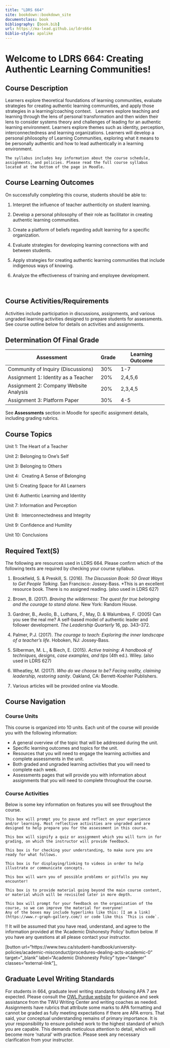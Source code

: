 ```yaml
---
title: "LDRS 664"
site: bookdown::bookdown_site
documentclass: book
bibliography: [book.bib]
url: https://ma-lead.github.io/ldrs664
biblio-style: apalike
---
```



# Welcome to LDRS 664: Creating Authentic Learning Communities!{-}

## Course Description{-}

Learners explore theoretical foundations of learning communities, evaluate strategies for creating authentic learning communities, and apply those strategies in a learning/coaching context.   Learners explore teaching and learning through the lens of personal transformation and then widen their lens to consider systems theory and challenges of leading for an authentic learning environment. Learners explore themes such as identity, perception, interconnectedness and learning organizations. Learners will develop a personal philosophy of Learning Communities, exploring what it means to be personally authentic and how to lead authentically in a learning environment. 

```block
The syllabus includes key information about the course schedule, assignments, and policies. Please read the full course syllabus located at the bottom of the page in Moodle.
```

## Course Learning Outcomes{-}

On successfully completing this course, students should be able to:

1.  Interpret the influence of teacher authenticity on student learning.

2.  Develop a personal philosophy of their role as facilitator in creating authentic learning communities.

3.  Create a platform of beliefs regarding adult learning for a specific organization.

4.  Evaluate strategies for developing learning connections with and between students.

5.  Apply strategies for creating authentic learning communities that include indigenous ways of knowing.

6.  Analyze the effectiveness of training and employee development.

 

## Course Activities/Requirements{-}

Activities include participation in discussions, assignments, and various ungraded learning activities designed to prepare students for assessments.  See course outline below for details on activities and assignments.


## Determination Of Final Grade{-}

| **Assessment**                         | **Grade** | Learning Outcome|
|----------------------------------------|-----------|-----------|
| Community of Inquiry (Discussions)     | 30%       | 1-7 |
| Assignment 1: Identity as a Teacher    | 20%       | 2,4,5,6 |
| Assignment 2: Company Website Analysis | 20%       | 2,3,4,5 |
| Assignment 3: Platform Paper           | 30%       | 4-5 |


See **Assessments** section in Moodle for specific assignment details, including
grading rubrics.


## Course Topics{-}

 Unit 1: The Heart of a Teacher

 Unit 2: Belonging to One’s Self

 Unit 3: Belonging to Others

 Unit 4:  Creating A Sense of Belonging

 Unit 5: Creating Space for All Learners

 Unit 6: Authentic Learning and Identity

 Unit 7: Information and Perception

 Unit 8:  Interconnectedness and Integrity

 Unit 9: Confidence and Humility

 Unit 10: Conclusions  


## Required Text(S){-}
 The following are resources used in LDRS 664.  Please confirm which of the following texts are required by checking your course syllabus.

 1.  Brookfield, S. & Preskill, S. (2016). *The Discussion Book: 50 Great Ways to Get People Talking*. San Francisco: Jossey-Bass. \*This is an excellent resource book. There is no assigned reading. (also used in LDRS 627)

 1.  Brown, B. (2017). *Braving the wilderness: The quest for true belonging and the courage to stand alone.* New York: Random House.

 1.  Gardner, B., Avolio, B., Luthans, F., May, D. & Walumbwa, F. (2005) Can you see the real me? A self-based model of authentic leader and follower development. *The Leadership Quarterly* 16, pp. 343–372.

 1.  Palmer, P.J. (2017). *The courage to teach: Exploring the inner landscape of a teacher's life*. Hoboken, NJ: Jossey-Bass.

 1.  Silberman, M. L., & Biech, E. (2015). *Active training: A handbook of techniques, designs, case examples, and tips* (4th ed.). Wiley. (also used in LDRS 627)

 1.  Wheatley, M. (2017). *Who do we choose to be? Facing reality, claiming leadership, restoring sanity*. Oakland, CA: Berrett-Koehler Publishers.

 1.  Various articles will be provided online via Moodle.


## Course Navigation{-}
### Course Units{-}
 This course is organized into 10 units. Each unit of the course will provide you with the following information:

 - A general overview of the topic that will be addressed during the unit.
 - Specific learning outcomes and topics for the unit.
 - Resources that you will need to engage the learning activities and complete assessments in the unit.
 - Both graded and ungraded learning activities that you will need to complete each week.
 - Assessments pages that will provide you with information about assignments that you will need to complete throughout the course.

### Course Activities{-}
 Below is some key information on features you will see throughout the course. 

 ```block
 This box will prompt you to pause and reflect on your experience and/or learning. Most reflective activities are ungraded and are designed to help prepare you for the assessment in this course.
 ```

 ```block
 This box will signify a quiz or assignment which you will turn in for grading, on which the instructor will provide feedback.
 ```

 ```block
 This box is for checking your understanding, to make sure you are ready for what follows.
 ```

 ```block
 This box is for displaying/linking to videos in order to help illustrate or communicate concepts.
 ```

 ```block
 This box will warn you of possible problems or pitfalls you may encounter!
 ```

 ```block
 This box is to provide material going beyond the main course content, or material which will be revisited later in more depth.
 ```

 ```block
 This box will prompt for your feedback on the organization of the course, so we can improve the material for everyone!
 Any of the boxes may include hyperlinks like this: [I am a link](https://www.r-graph-gallery.com/) or code like this `This is code`.
 ```


!! It will be assumed that you have read, understand, and agree to the information provided at the 'Academic Dishonesty Policy' button below. If you have any questions at all please contact your instructor.


[button url="https://www.twu.ca/student-handbook/university-policies/academic-misconduct/procedures-dealing-acts-academic-0" target="_blank" label="Academic Dishonesty Policy" type="danger" classes="external-link"]_

## Graduate Level Writing Standards{-}

For students in 664, graduate level writing standards following APA 7 are expected. Please consult the [OWL Purdue website](https://owl.purdue.edu/owl/research_and_citation/apa_style/apa_style_introduction.html) for guidance and seek assistance from the TWU Writing Center and writing coaches as needed. Assignments have rubrics that attribute some marks to APA formatting and cannot be graded as fully meeting expectations if there are APA errors. That said, your conceptual understanding remains of primary importance. It is your responsibility to ensure polished work to the highest standard of which you are capable. This demands meticulous attention to detail, which will become more 'natural' with practice. Please seek any necessary clarification from your instructor.
